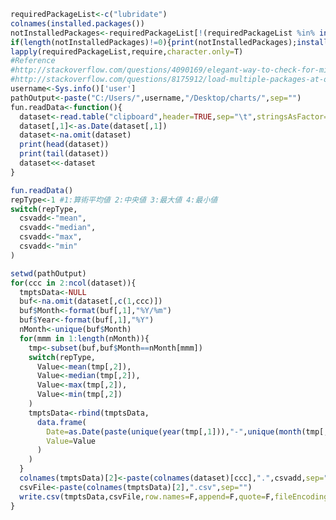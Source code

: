 ```r
requiredPackageList<-c("lubridate")
colnames(installed.packages())
notInstalledPackages<-requiredPackageList[!(requiredPackageList %in% installed.packages()[,"Package"])] #apply logical vector to requiredPackageList
if(length(notInstalledPackages)!=0){print(notInstalledPackages);install.packages(notInstalledPackages)}
lapply(requiredPackageList,require,character.only=T)
#Reference 
#http://stackoverflow.com/questions/4090169/elegant-way-to-check-for-missing-packages-and-install-them
#http://stackoverflow.com/questions/8175912/load-multiple-packages-at-once
username<-Sys.info()['user']
pathOutput<-paste("C:/Users/",username,"/Desktop/charts/",sep="")
fun.readData<-function(){
  dataset<-read.table("clipboard",header=TRUE,sep="\t",stringsAsFactor=F,na.strings=c("-","NA"))
  dataset[,1]<-as.Date(dataset[,1])
  dataset<-na.omit(dataset)
  print(head(dataset))
  print(tail(dataset))
  dataset<<-dataset
}
```

```r
fun.readData()
repType<-1 #1:算術平均値 2:中央値 3:最大値 4:最小値
switch(repType,
  csvadd<-"mean",
  csvadd<-"median",
  csvadd<-"max",
  csvadd<-"min"
)
```

```r
setwd(pathOutput)
for(ccc in 2:ncol(dataset)){
  tmptsData<-NULL
  buf<-na.omit(dataset[,c(1,ccc)])  
  buf$Month<-format(buf[,1],"%Y/%m")
  buf$Year<-format(buf[,1],"%Y")
  nMonth<-unique(buf$Month)
  for(mmm in 1:length(nMonth)){
    tmp<-subset(buf,buf$Month==nMonth[mmm])  
    switch(repType,
      Value<-mean(tmp[,2]),
      Value<-median(tmp[,2]),
      Value<-max(tmp[,2]),
      Value<-min(tmp[,2])
    )
    tmptsData<-rbind(tmptsData,
      data.frame(
        Date=as.Date(paste(unique(year(tmp[,1])),"-",unique(month(tmp[,1])),"-1",sep="")),
        Value=Value
      )
    )  
  }
  colnames(tmptsData)[2]<-paste(colnames(dataset)[ccc],".",csvadd,sep="")
  csvFile<-paste(colnames(tmptsData)[2],".csv",sep="")    
  write.csv(tmptsData,csvFile,row.names=F,append=F,quote=F,fileEncoding="UTF-8") #col.names=Tを付けると日本語が文字化けする
}  
```

